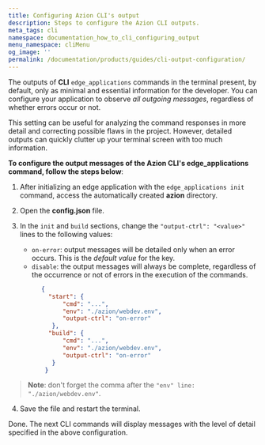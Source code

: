 ```yaml
---
title: Configuring Azion CLI's output
description: Steps to configure the Azion CLI outputs.
meta_tags: cli
namespace: documentation_how_to_cli_configuring_output
menu_namespace: cliMenu
og_image: ''
permalink: /documentation/products/guides/cli-output-configuration/
---
```


The outputs of **CLI** `edge_applications` commands in the terminal present, by default, only as minimal and essential information for the developer. You can configure your application to observe *all outgoing messages*, regardless of whether errors occur or not.

This setting can be useful for analyzing the command responses in more detail and correcting possible flaws in the project. However, detailed outputs can quickly clutter up your terminal screen with too much information.

**To configure the output messages of the Azion CLI's edge_applications command, follow the steps below**:

1. After initializing an edge application with the `edge_applications init` command, access the automatically created **azion** directory.
2. Open the **config.json** file.
3. In the `init` and `build` sections, change the `"output-ctrl": "<value>"` lines to the following values:
      - `on-error`: output messages will be detailed only when an error occurs. This is the *default value* for the key.
      - `disable`: the output messages will always be complete, regardless of the occurrence or not of errors in the execution of the commands.

      ```json	
            {	
              "start": {
                  "cmd": "...",
                  "env": "./azion/webdev.env",
                  "output-ctrl": "on-error"
               },
              "build": {
                  "cmd": "...",
                  "env": "./azion/webdev.env",
                  "output-ctrl": "on-error"
               }
             }
      ```

> **Note**: don't forget the comma after the `"env" line: "./azion/webdev.env"`.

4. Save the file and restart the terminal.

Done. The next CLI commands will display messages with the level of detail specified in the above configuration.
